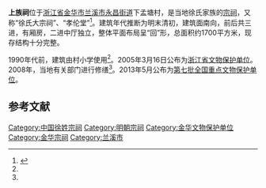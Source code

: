 {{文物保护单位
| 级别 = 全国
| 图片 = Shangzuci, 2021-09-21 01.jpg
| 名称 = 上族祠
| 子项 = 
| 编号 = 7-1020-3-318
| 分类 = 古建筑
| 时代 = [[明朝|明]]至[[清朝|清]]
| 所在 = [[浙江省|浙江省]][[兰溪市|兰溪市]]
| 登录 = 2013年3月
| Cat = 浙江全国重点文物保护单位
}}

'''上族祠'''位于[[浙江省|浙江省]][[金华市|金华市]][[兰溪市|兰溪市]][[永昌街道_(兰溪市)|永昌街道]]下孟塘村，是当地徐氏家族的[[宗祠|宗祠]]，又称“徐氏大宗祠”、“孝伦堂”<ref name="a1">{{Cite web |url=http://www.jhnews.com.cn/jhrb/2013-05/10/content_2776054.htm |title=祖谦龙德古屋新 八婺无处不飞“花”———晒晒金华10处新晋全国重点文物保护单位 |accessdate=2017-06-07 |author=撰稿/摄影：叶骏、许健楠、张海滨 |date=2013-05-10 |work=责任编辑：朱嵬嵬 |publisher=金华新闻网，来源：金华日报 |language=Zh-hans |archive-url=https://web.archive.org/web/20160304191734/http://www.jhnews.com.cn/jhrb/2013-05/10/content_2776054.htm |archive-date=2016-03-04 |dead-url=yes }}</ref>。建筑年代推断为明末清初，建筑面南向，前后共三进，有厢房，二进中厅独立，整体平面布局呈“回”形，总面积约1700平方米，现存结构十分完整。

1990年代前，建筑由村小学使用<ref name="a1"/>。2005年3月16日公布为[[浙江省文物保护单位|浙江省文物保护单位]]。2008年，当地有关部门进行修缮<ref name="a1"/>。2013年5月公布为[[第七批全国重点文物保护单位|第七批全国重点文物保护单位]]。

==参考文献==
{{reflist|2}}

{{浙江全国重点文物保护单位}}

[[Category:中国徐姓宗祠|Category:中国徐姓宗祠]]
[[Category:明朝宗祠|Category:明朝宗祠]]
[[Category:金华文物保护单位|Category:金华文物保护单位]]
[[Category:金华宗祠|Category:金华宗祠]]
[[Category:兰溪市|Category:兰溪市]]